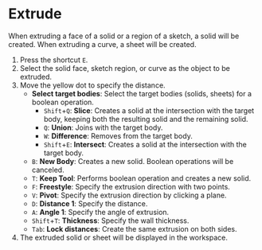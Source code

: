 
# Extrude

When extruding a face of a solid or a region of a sketch, a solid will be created. When extruding a curve, a sheet will be created.

<Reference shortcut="E" command="Extrude" button="" />

1. Press the shortcut `E`.
2. Select the solid face, sketch region, or curve as the object to be extruded.
3. Move the yellow dot to specify the distance.
   - **Select target bodies**: Select the target bodies (solids, sheets) for a boolean operation.
     - `Shift`+`Q`: **Slice**: Creates a solid at the intersection with the target body, keeping both the resulting solid and the remaining solid.
     - `Q`: **Union**: Joins with the target body.
     - `W`: **Difference**: Removes from the target body.
     - `Shift`+`E`: **Intersect**: Creates a solid at the intersection with the target body.
   - `B`: **New Body**: Creates a new solid. Boolean operations will be canceled.
   - `T`: **Keep Tool**: Performs boolean operation and creates a new solid.
   - `F`: **Freestyle**: Specify the extrusion direction with two points.
   - `V`: **Pivot**: Specify the extrusion direction by clicking a plane.
   - `D`: **Distance 1**: Specify the distance.
   - `A`: **Angle 1**: Specify the angle of extrusion.
   - `Shift`+`T`: **Thickness**: Specify the wall thickness.
   - `Tab`: **Lock distances**: Create the same extrusion on both sides.
4. The extruded solid or sheet will be displayed in the workspace.
